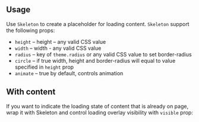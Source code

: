 

## Usage

Use `Skeleton` to create a placeholder for loading content. `Skeleton` support the following props:

- `height` – height – any valid CSS value
- `width` – width - any valid CSS value
- `radius` – key of `theme.radius` or any valid CSS value to set border-radius
- `circle` – if true width, height and border-radius will equal to value specified in `height` prop
- `animate` – true by default, controls animation

<Demo data={SkeletonDemos.configurator} />

## With content

If you want to indicate the loading state of content that is already on page, wrap it with Skeleton
and control loading overlay visibility with `visible` prop:

<Demo data={SkeletonDemos.content} />
